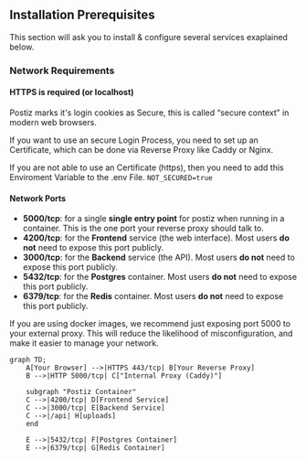 ## Installation Prerequisites

This section will ask you to install & configure several services exaplained below.

### Network Requirements

#### HTTPS is required (or localhost)

Postiz marks it's login cookies as Secure, this is called “secure context” in modern web browsers.

If you want to use an secure Login Process, you need to set up an Certificate, which can be done via Reverse Proxy like Caddy or Nginx.

If you are not able to use an Certificate (https), then you need to add this Enviroment Variable to the .env File.
`NOT_SECURED=true`

#### Network Ports

- **5000/tcp**: for a single **single entry point** for postiz when running in a container. This is the one port your reverse proxy should talk to.
- **4200/tcp**: for the **Frontend** service (the web interface). Most users **do not** need to expose this port publicly.
- **3000/tcp**: for the **Backend** service (the API). Most users **do not** need to expose this port publicly.
- **5432/tcp**: for the **Postgres** container. Most users **do not** need to expose this port publicly.
- **6379/tcp**: for the **Redis** container. Most users **do not** need to expose this port publicly.

If you are using docker images, we recommend just exposing port 5000 to your external proxy. This will reduce the likelihood of misconfiguration, and make it easier to manage your network.

```mermaid
graph TD;
	A[Your Browser] -->|HTTPS 443/tcp| B[Your Reverse Proxy]
	B -->|HTTP 5000/tcp| C["Internal Proxy (Caddy)"]

	subgraph "Postiz Container"
	C -->|4200/tcp| D[Frontend Service]
	C -->|3000/tcp| E[Backend Service]
    C -->|/api| H[uploads]
	end

	E -->|5432/tcp| F[Postgres Container]
	E -->|6379/tcp| G[Redis Container]
```
